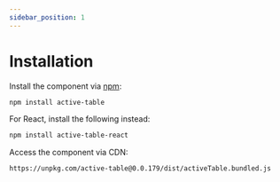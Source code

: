 ```yaml
---
sidebar_position: 1
---
```


# Installation

Install the component via [npm](https://www.npmjs.com/):

```bash
npm install active-table
```

For React, install the following instead: <br />

```bash
npm install active-table-react
```

Access the component via CDN:

```
https://unpkg.com/active-table@0.0.179/dist/activeTable.bundled.js
```
